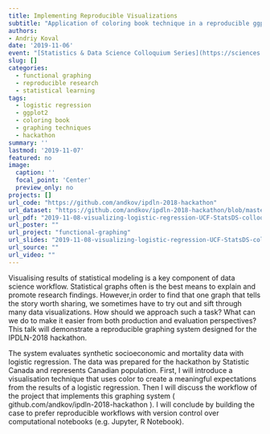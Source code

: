 ```yaml
---
title: Implementing Reproducible Visualizations 
subtitle: "Application of coloring book technique in a reproducible ggplot2 system"
authors: 
- Andriy Koval
date: '2019-11-06'
event: "[Statistics & Data Science Colloquium Series](https://sciences.ucf.edu/statistics/events/)"
slug: []
categories:
  - functional graphing
  - reproducible research
  - statistical learning
tags:
  - logistic regression
  - ggplot2
  - coloring book
  - graphing techniques
  - hackathon
summary: ''
lastmod: '2019-11-07'
featured: no
image:
  caption: ''
  focal_point: 'Center'
  preview_only: no
projects: []
url_code: "https://github.com/andkov/ipdln-2018-hackathon"
url_dataset: "https://github.com/andkov/ipdln-2018-hackathon/blob/master/data-public/derived/technique-demonstration/ls_model.rds"
url_pdf: "2019-11-08-visualizing-logistic-regression-UCF-StatsDS-colloquium.pdf"
url_poster: ""
url_project: "functional-graphing"
url_slides: "2019-11-08-visualizing-logistic-regression-UCF-StatsDS-colloquium.pdf"
url_source: ""
url_video: ""
---
```


Visualising results of statistical modeling is a key component of data science workflow. Statistical graphs often is the best means to explain and promote research findings. However,in order to find that one graph that tells the story worth sharing, we sometimes have to try out and sift through many data visualizations. How should we approach such a task? What can we do to make it easier from both production and evaluation perspectives? This talk will demonstrate a reproducible graphing system designed for the IPDLN-2018 hackathon. 

The system evaluates synthetic socioeconomic and mortality data with logistic regression. The data was prepared for the hackathon by Statistic Canada and represents Canadian population. First, I will introduce a visualisation technique that uses color to create a meaningful expectations from the results of a logistic regression. Then I will discuss the workflow of the project that implements this graphing system ( github.com/andkov/ipdln-2018-hackathon ). I will conclude by building the case to prefer reproducible workflows with version control over computational notebooks (e.g. Jupyter, R Notebook).

